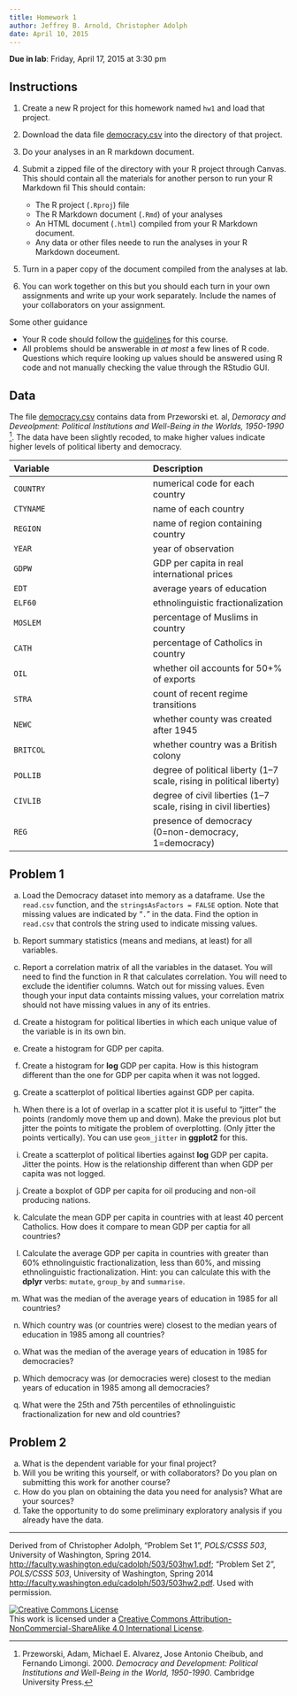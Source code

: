 ```yaml
---
title: Homework 1
author: Jeffrey B. Arnold, Christopher Adolph
date: April 10, 2015
---
```


**Due in lab**: Friday, April 17, 2015 at 3:30 pm

## Instructions

1. Create a new R project for this homework named `hw1` and load that project.
2. Download the data file  [democracy.csv](https://raw.githubusercontent.com/POLS503/pols_503_sp15/master/data/democracy.csv) into the directory of that project.
3. Do your analyses in an R markdown document.
4. Submit a zipped file of the directory with your R project through Canvas. This should contain all the materials for another person to run your R Markdown fil  This should contain:

    - The R project (`.Rproj`) file
	- The R Markdown document (`.Rmd`) of your analyses
	- An HTML document (`.html`) compiled from your R Markdown document.
	- Any data or other files neede to run the analyses in your R Markdown doceument.

5. Turn in a paper copy of the document compiled from the analyses at lab.
6. You can work together on this but you should each turn in your own assignments and write up your work separately.
   Include the names of your collaborators on your assignment.

Some other guidance

- Your R code should follow the [guidelines](http://pols503.github.io/pols_503_sp15/r_best_practices.html) for this course.
- All problems should be answerable in *at most* a few lines of R code.
  Questions which require looking up values should be answered using R code and not manually checking the value through the RStudio GUI.

## Data

The file [democracy.csv](https://raw.githubusercontent.com/POLS503/pols_503_sp15/master/data/democracy.csv) contains data from Przeworski et. al, *Demoracy and Deveolpment: Political Institutions and Well-Being in the Worlds, 1950-1990* [^1].
The data have been slightly recoded, to make higher values indicate higher levels of political liberty and democracy.

| Variable | Description |
|:---|:---|
| `COUNTRY` | numerical code for each country |
| `CTYNAME` | name of each country |
| `REGION` | name of region containing country |
| `YEAR` | year of observation |
| `GDPW`   |  GDP per capita in real international prices |
| `EDT`    |  average years of education |
| `ELF60`  |  ethnolinguistic fractionalization |
| `MOSLEM` |  percentage of Muslims in country |
| `CATH`   |  percentage of Catholics in country |
| `OIL`    |  whether oil accounts for 50+\% of exports |
| `STRA`   |  count of recent regime transitions |
| `NEWC`   |  whether county was created after 1945 |
| `BRITCOL` |  whether country was a British colony |
| `POLLIB` | degree of political liberty (1--7 scale, rising in political liberty) |
| `CIVLIB` | degree of civil liberties (1--7 scale, rising in civil liberties) |
| `REG`    | presence of democracy (0=non-democracy, 1=democracy)|



## Problem 1

a. Load the Democracy dataset into memory as a dataframe. Use the
   `read.csv` function, and the `stringsAsFactors = FALSE`
   option. Note that missing values are indicated by "`.`" in the
   data. Find the option in `read.csv` that controls the string used
   to indicate missing values.

b. Report summary statistics (means and medians, at least) for all variables.

c. Report a correlation matrix of all the variables in the dataset.
   You will need to find the function in R that calculates
   correlation. You will need to exclude the identifier columns. Watch
   out for missing values. Even though your input data containts
   missing values, your correlation matrix should not have missing
   values in any of its entries.

d. Create a histogram for political liberties in which each unique
value of the variable is in its own bin.

e. Create a histogram for GDP per capita.

f. Create a histogram for **log** GDP per capita. How is this histogram different than the one for GDP per capita when it was not logged.

g. Create a scatterplot of political liberties against GDP per capita.

h. When there is a lot of overlap in a scatter plot it is useful to
   "jitter" the points (randomly move them up and down).  Make the
   previous plot but jitter the points to mitigate the problem of
   overplotting. (Only jitter the points vertically). You can use
   `geom_jitter` in **ggplot2** for this.

i. Create a scatterplot of political liberties against **log** GDP per
   capita. Jitter the points.  How is the relationship different than
   when GDP per capita was not logged.

j. Create a boxplot of GDP per capita for oil producing and non-oil producing nations.

k. Calculate the mean GDP per capita in countries with at least 40 percent Catholics.
   How does it compare to mean GDP per captia for all countries?

l. Calculate the average GDP per capita in countries with greater than
   60% ethnolinguistic fractionalization, less than 60%, and missing
   ethnolinguistic fractionalization.  Hint: you can calculate this
   with the **dplyr** verbs: `mutate`, `group_by` and `summarise`.

m. What was the median of the average years of education in 1985 for
all countries?

n. Which country was (or countries were) closest to the median years of education in 1985 among all countries?

o. What was the median of the average years of education in 1985 for democracies?

p. Which democracy was (or democracies were) closest to the median years of education in 1985 among all democracies?

q. What were the 25th and 75th percentiles of ethnolinguistic fractionalization for new and old countries?


## Problem 2

a. What is the dependent variable for your final project?
b. Will you be writing this yourself, or with collaborators? Do you plan on submitting this work for another course?
c. How do you plan on obtaining the data you need for analysis? What are your sources?
d. Take the opportunity to do some preliminary exploratory analysis if you already have the data.

[^1]: Przeworski, Adam, Michael E. Alvarez, Jose Antonio Cheibub, and Fernando Limongi. 2000. *Democracy and Development: Political Institutions and Well-Being in the World, 1950-1990*. Cambridge University Press.

* * *

Derived from of Christopher Adolph, "Problem Set 1", *POLS/CSSS 503*, University of Washington, Spring 2014. <http://faculty.washington.edu/cadolph/503/503hw1.pdf>; "Problem Set 2", *POLS/CSSS 503*, University of Washington, Spring 2014 <http://faculty.washington.edu/cadolph/503/503hw2.pdf>. Used with permission.

<a rel="license" href="http://creativecommons.org/licenses/by-nc-sa/4.0/"><img alt="Creative Commons License" style="border-width:0" src="https://i.creativecommons.org/l/by-nc-sa/4.0/80x15.png" /></a><br />This work is licensed under a <a rel="license" href="http://creativecommons.org/licenses/by-nc-sa/4.0/">Creative Commons Attribution-NonCommercial-ShareAlike 4.0 International License</a>.

